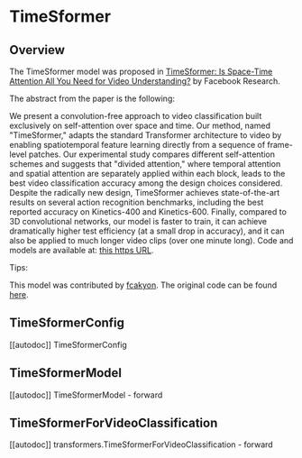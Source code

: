<!--Copyright 2022 The HuggingFace Team. All rights reserved.

Licensed under the Apache License, Version 2.0 (the "License"); you may not use this file except in compliance with
the License. You may obtain a copy of the License at

http://www.apache.org/licenses/LICENSE-2.0

Unless required by applicable law or agreed to in writing, software distributed under the License is distributed on
an "AS IS" BASIS, WITHOUT WARRANTIES OR CONDITIONS OF ANY KIND, either express or implied. See the License for the
specific language governing permissions and limitations under the License.
-->

# TimeSformer

## Overview

The TimeSformer model was proposed in [TimeSformer: Is Space-Time Attention All You Need for Video Understanding?](https://arxiv.org/abs/2102.05095) by Facebook Research.
<INSERT SHORT SUMMARY HERE>

The abstract from the paper is the following:

We present a convolution-free approach to video classification built exclusively on self-attention over space and time. Our method, named "TimeSformer," adapts the standard Transformer architecture to video by enabling spatiotemporal feature learning directly from a sequence of frame-level patches. Our experimental study compares different self-attention schemes and suggests that "divided attention," where temporal attention and spatial attention are separately applied within each block, leads to the best video classification accuracy among the design choices considered. Despite the radically new design, TimeSformer achieves state-of-the-art results on several action recognition benchmarks, including the best reported accuracy on Kinetics-400 and Kinetics-600. Finally, compared to 3D convolutional networks, our model is faster to train, it can achieve dramatically higher test efficiency (at a small drop in accuracy), and it can also be applied to much longer video clips (over one minute long). Code and models are available at: [this https URL](https://github.com/facebookresearch/TimeSformer).

Tips:

<INSERT TIPS ABOUT MODEL HERE>

This model was contributed by [fcakyon](https://huggingface.co/fcakyon).
The original code can be found [here](https://github.com/facebookresearch/TimeSformer).


## TimeSformerConfig

[[autodoc]] TimeSformerConfig

## TimeSformerModel

[[autodoc]] TimeSformerModel
    - forward

## TimeSformerForVideoClassification

[[autodoc]] transformers.TimeSformerForVideoClassification
    - forward